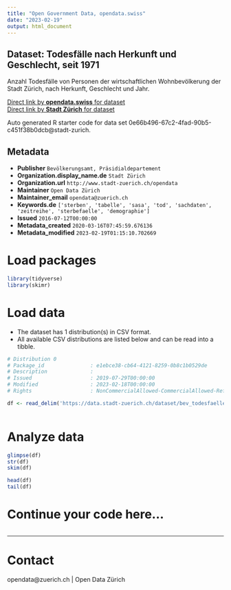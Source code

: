 ```yaml
---
title: "Open Government Data, opendata.swiss"
date: "2023-02-19"
output: html_document
---
```


## Dataset: Todesfälle nach Herkunft und Geschlecht, seit 1971


Anzahl Todesfälle von Personen der wirtschaftlichen Wohnbevölkerung der Stadt Zürich, nach Herkunft, Geschlecht und Jahr.


[Direct link by **opendata.swiss** for dataset](https://opendata.swiss/de/dataset/todesfalle-nach-herkunft-und-geschlecht-seit-19713)<br>
[Direct link by **Stadt Zürich** for dataset](https://data.stadt-zuerich.ch/dataset/bev_todesfaelle_herkunft_geschlecht_seit1971_od4201)

Auto generated R starter code for data set 0e66b496-67c2-4fad-90b5-c451f38b0dcb@stadt-zurich.

## Metadata

- **Publisher** `Bevölkerungsamt, Präsidialdepartement`
- **Organization.display_name.de** `Stadt Zürich`
- **Organization.url** `http://www.stadt-zuerich.ch/opendata`
- **Maintainer** `Open Data Zürich`
- **Maintainer_email** `opendata@zuerich.ch`
- **Keywords.de** `['sterben', 'tabelle', 'sasa', 'tod', 'sachdaten', 'zeitreihe', 'sterbefaelle', 'demographie']`
- **Issued** `2016-07-12T00:00:00`
- **Metadata_created** `2020-03-16T07:45:59.676136`
- **Metadata_modified** `2023-02-19T01:15:10.702669`


# Load packages

```r

library(tidyverse)
library(skimr)

```

# Load data

-   The dataset has 1 distribution(s) in CSV format.
-   All available CSV distributions are listed below and can be read into a tibble.

```r

# Distribution 0
# Package_id               : e1ebce38-cb64-4121-8259-0b8c1b0529de
# Description              : 
# Issued                   : 2019-07-29T00:00:00
# Modified                 : 2023-02-18T00:00:00
# Rights                   : NonCommercialAllowed-CommercialAllowed-ReferenceNotRequired

df <- read_delim('https://data.stadt-zuerich.ch/dataset/bev_todesfaelle_herkunft_geschlecht_seit1971_od4201/download/BEV420OD4201.csv')



```

# Analyze data

```r

glimpse(df)
str(df)
skim(df)

head(df)
tail(df)

```

# Continue your code here...

```r

```

------------------------------------------------------------------------

# Contact

opendata@zuerich.ch | Open Data Zürich
